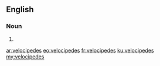 ==English==

===Noun===
{{head|en|plural}}

# {{plural of|velocipede|lang=en|nocat=1}}

[[ar:velocipedes]]
[[eo:velocipedes]]
[[fr:velocipedes]]
[[ku:velocipedes]]
[[my:velocipedes]]